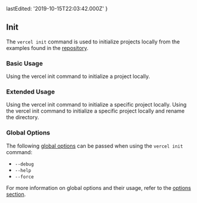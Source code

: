 
  lastEdited: '2019-10-15T22:03:42.000Z'
}

## Init

The `vercel init` command is used to initialize projects locally from the examples found in the [<ProductName /> repository](https://github.com/zeit/now/tree/master/examples).

### Basic Usage

<Snippet dark text="vercel init" />
<Caption>Using the <InlineCode>vercel init</InlineCode> command to initialize a project locally.</Caption>

### Extended Usage

<Snippet dark text="vercel init [project-name]" />
<Caption>Using the <InlineCode>vercel init</InlineCode> command to initialize a specific project locally.</Caption>

<Snippet dark text="vercel init [project-name] [new-project-name]" />
<Caption>Using the <InlineCode>vercel init</InlineCode> command to initialize a specific project locally and rename the directory.</Caption>

### Global Options

The following [global options](#options) can be passed when using the `vercel init` command:

- `--debug`
- `--help`
- `--force`

For more information on global options and their usage, refer to the [options section](#options).
